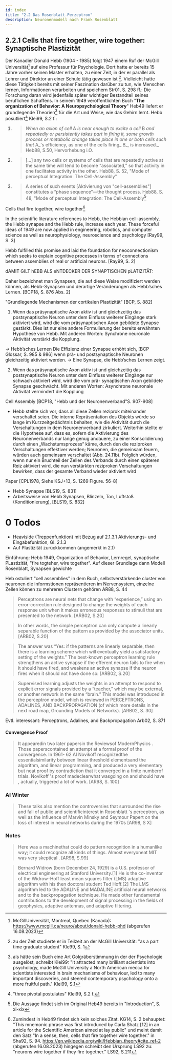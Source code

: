 ```yaml
---
id: index
title: "2.2 Das Rosenblatt-Perzeptron"
description: Neuronenmodell nach Frank Rosenblatt
---
```



## 2.2.1 Cells that fire together, wire together: Synaptische Plastizität

Der Kanadier Donald Hebb (1904 - 1985) folgt 1947 einem Ruf der McGill Universität[^1] auf eine Professur für Psychologie. Dort hatte er bereits 15 Jahre vorher seinen Master erhalten, zu einer Zeit, in der er parallel als Lehrer und Direktor an einer Schule tätig gewesen ist [^2]. Vielleicht hatte diese Tätigkeit bereits mit seiner Faszination darüber zu tun, wie Menschen lernen, Informationen verarbeiten und speichern <R>Str01, S. 298 ff.</R>: Die Forschung daran wird jedenfalls später wichtiger Bestandteil seines beruflichen Schaffens. In seinem 1949 veröffentlichten Buch "**The organization of Behavior: A Neuropsychological Theory**" <R>Heb49</R> liefert er grundlegende Theorien[^3] für die Art und Weise, wie das Gehirn lernt. Hebb posutliert[^4] <R>Klei99, S.2 f.</R>:

1. > _When an axion of cell_ A _is near enough to excite a cell_ B _and repeatedly or persistently takes part in firing it, some
growth process or metabolic change takes place in one or both cells such that_ A_'s efficiency, as one of the cells firing_ B_, is increased._ <R>Heb88, S.50, Hervorhebung i.O.</R>

2. > [...] any two cells or systems of cells that are repeatedly active at the same time will tend to become “associated,” so that activity
in one facilitates activity in the other. <R>Heb88, S. 52, "Mode of perceptual Integration: The Cell-Assembly"</R>

3. > A series of such events \[Aktivierung von "cell-assemblies"\] constitutes a “phase sequence”—the thought process. <R>Heb88, S. 48, "Mode of perceptual Integration: The Cell-Assembly</R>[^5]

Cells that fire together, wire together[^6]

In the scientific literature references to Hebb, the
Hebbian cell-assembly, the Hebb synapse and the Hebb
rule, increase each year. These forceful ideas of 1949 are now
applied in engineering, robotics, and computer science as
well as neurophysiology, neuroscience and psychology [Ray99, S. 3]



Hebb
fulfilled this promise and laid the foundation for
neoconnectionism which seeks to explain cognitive processes in terms of connections between assemblies of real or
artificial neurons. [Ray99, S. 2]


[^1]: McGillUniversität, Montreal, Quebec (Kanada): https://www.mcgill.ca/neuro/about/donald-hebb-phd (abgerufen 16.08.2023)
[^2]: zu der Zeit studierte er in Teilzeit an der McGill Universität: "as a part time graduate student" <R>Kle99, S. 1</R>
[^3]: als hätte sein Buch eine Art Golgräberstimmung in der der Psychologie ausgelöst, schreibt <R>Klei99</R>: "It attracted many
brilliant scientists into psychology, made McGill University a North American mecca for scientists interested in brain mechanisms of behaviour, led to many important discoveries, and steered contemporary psychology onto a more fruitful path." <R>Klei99, S.1</R>
[^4]: "three pivotal postulates" <R>Klei99, S.2 f.</R>
[^5]: Die Aussage findet sich im Original <R>Heb49</R> bereits in "Introduction", S. xi-xix
[^6]: Zumindest in <R>Heb49</R> findet sich kein solches Zitat. <R>KG14, S. 2</R> behauptet: "This mnemonic phrase was first introduced by Carla Shatz \[12\] in an article for the Scientific American aimed at lay public" und meint damit den Satz "In a sense, then, cells that fire together wire together." in <R>Sha92, S. 94</R>. https://en.wikipedia.org/wiki/Hebbian_theory#cite_ref-2 (abgerufen 16.08.2023) hingegen schreibt den Ursprung <R>LS92</R> zu: "neurons wire together if they fire together." <R>LS92, S.211</R>







dAMIT GILT hEBB ALS eNTDECKER DER SYNAPTISCHEN pLATIZITÄT:

Daher bezeichnet man Synapsen, die auf diese Weise modifiziert werden können, als Hebb-Synapsen und derartige Veränderungen als Hebb’sches
Lernen. [BCP18, S. 876 Abs. 2]

"Grundlegende Mechanismen der cortikalen Plastizität" [BCP, S. 882]
1. Wenn das präsynaptische Axon aktiv ist und gleichzeitig das postsynaptische Neuron
unter dem Einfluss weiterer Eingänge stark aktiviert wird, wird die vom präsynaptischen Axon gebildete Synapse gestärkt. Dies ist nur eine andere Formulierung der
bereits erwähnten Hypothese von Hebb. Mit anderen Worten: Synchrone neuronale
Aktivität verstärkt die Kopplung.

-> Hebb’sches Lernen Die Effizienz einer Synapse erhöht sich, [BCP Glossar, S. 985 & 986]
wenn prä- und postsynaptische Neuronen gleichzeitig aktiviert
werden.
-> Eine Synapse, die Hebb’sches Lernen zeigt.

2. Wenn das präsynaptische Axon aktiv ist und gleichzeitig das postsynaptische Neuron
unter dem Einfluss weiterer Eingänge nur schwach aktiviert wird, wird die vom prä-
synaptischen Axon gebildete Synapse geschwächt. Mit anderen Worten: Asynchrone
neuronale Aktivität vermindert die Kopplung

 Cell Assembly [BCP18, "Hebb und der Neuronenverband"S. 907-908]
 -  Hebb stellte sich vor, dass all diese Zellen reziprok miteinander verschaltet seien.
Die interne Repräsentation des Objekts würde so lange im Kurzzeitgedächtnis behalten,
wie die Aktivität durch die Verschaltungen in dem Neuronenverband zirkuliert. Weiterhin
stellte er die Hypothese auf, dass es, sofern die Aktivierung des Neuronenverbands nur
lange genug andauere, zu einer Konsolidierung durch einen „Wachstumsprozess“ käme,
durch den die reziproken Verschaltungen effektiver werden; Neuronen, die gemeinsam
feuern, würden auch gemeinsam verschaltet (Abb. 24.11b). Folglich würden, wenn nur
ein Bruchteil der Zellen des Verbands durch einen späteren Reiz aktiviert wird, die nun
verstärkten reziproken Verschaltungen bewirken, dass der gesamte Verband wieder aktiviert wird

Paper [CPL1978, Siehe KSJ+13, S. 1269 Figure. 56-8]

- Hebb Synapse [BLS19, S. 831]
- Arbeitsweise von Hebb Synapsen, Blinzeln, Ton, Luftstoß (Konditionierung),  [BLS19, S. 832]

# 0 Todos
 - Heaviside (Treppenfunktion) mit Bezug auf 2.1.3.1 Aktivierungs- und Eingabefunktion, Gl. 2.1.3
 - Auf Plastizität zurückkommen (angemerkt in 2.1)

Einführung: Hebb 1949, Organization of Behavior, Lernregel, synaptische PLastizität, "fire togteher, wire together".
Auf dieser Grundlage dann Modell Rosenblatt, Synapsen gewichte

Heb ostuliert "cell assemblies" in dem Buch, selbstverstärkende cluster von neuronen die informstionen repräsentieren im Nervensystem, einzelne Zellen können zu mehreren Clustern gehören AR88, S. 44

> Perceptrons are neural nets that change with “experience,” using
an error-correction rule designed to change the weights of each
response unit when it makes erroneous responses to stimuli that
are presented to the network. [ARB02, S.20]

> In
other words, the simple perceptron can only compute a linearly
separable function of the pattern as provided by the associator
units.  [ARB02, S.20]

> The answer was “Yes: if the patterns are
linearly separable, then there is a learning scheme which will eventually yield a satisfactory setting of the weights.” The best-known
perceptron learning rule strengthens an active synapse if the efferent neuron fails to fire when it should have fired, and weakens an
active synapse if the neuron fires when it should not have done so:  [ARB02, S.20]

> Supervised learning adjusts the weights in an attempt
to respond to explicit error signals provided by a “teacher,” which
may be external, or another network in the same “brain.” This
model was introduced in the perceptron model, which is reviewed
in PERCEPTRONS, ADALINES, AND BACKPROPAGATION (of which
more details in the next road map, Grounding Models of Networks).  [ARB02, S. 30]

Evtl. interessant: Perceptrons, Adalines, and Backpropagation Arb02, S. 871

#### Convergence Proof

> It appearedin two later papersin the Reviewsof ModernPhysics . Those
paperscontained an attempt at a formal proof of the convergence. In 1961-
62 AI Novikoff recognizedthe essentialsimilarity between linear threshold
elementsand the algorithm, and linear programming, and produced a very
elementary but neat proof by contradiction that it converged in a finite
numberof trials. Novikoff 's proof madeclearwhat wasgoing on and should
have
, actually, triggered a lot of work. [AR98, S. 100]

### AI Winter
> These talks also mention the controversies that surrounded the rise and
fall of public and scientificinterest in Rosenblatt 's perceptron, as well as the
influence of Marvin Minsky and Seymour Papert on the loss of interest
in neural networks during the 1970s [AR98, S X]

### Notes
> Here was a machinethat could do pattern recognition
in a humanlike way; it could recognize all kinds of things. Almost
everyoneat MIT was very skeptical . [AR98, S.99]

> Bernard Widrow (born December 24, 1929) is a U.S. professor of electrical engineering at Stanford University.[1] He is the co-inventor of the Widrow–Hoff least mean squares filter (LMS) adaptive algorithm with his then doctoral student Ted Hoff.[2] The LMS algorithm led to the ADALINE and MADALINE artificial neural networks and to the backpropagation technique. He made other fundamental contributions to the development of signal processing in the fields of geophysics, adaptive antennas, and adaptive filtering.